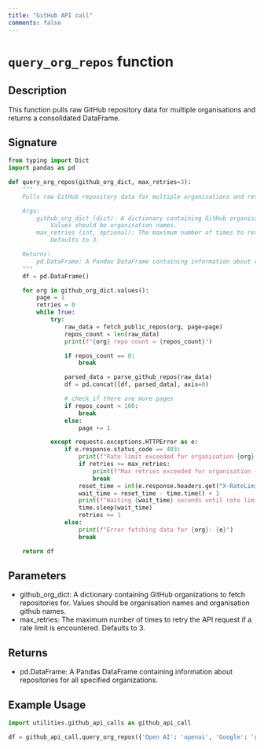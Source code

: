 ```yaml
---
title: "GitHub API call"
comments: false
---
```


# `query_org_repos` function

## Description

This function pulls raw GitHub repository data for multiple organisations and returns a consolidated DataFrame.

## Signature

```python
from typing import Dict
import pandas as pd

def query_org_repos(github_org_dict, max_retries=3):
    """
    Pulls raw GitHub repository data for multiple organisations and returns a consolidated DataFrame.

    Args:
        github_org_dict (dict): A dictionary containing GitHub organisations to fetch repositories for.
            Values should be organisation names.
        max_retries (int, optional): The maximum number of times to retry the API request if a rate limit is encountered.
            Defaults to 3.

    Returns:
        pd.DataFrame: A Pandas DataFrame containing information about repositories for all specified organizations.
    """
    df = pd.DataFrame()

    for org in github_org_dict.values():
        page = 1
        retries = 0
        while True:
            try:
                raw_data = fetch_public_repos(org, page=page)
                repos_count = len(raw_data)
                print(f"{org} repo count = {repos_count}")

                if repos_count == 0:
                    break

                parsed_data = parse_github_repos(raw_data)
                df = pd.concat([df, parsed_data], axis=0)

                # check if there are more pages
                if repos_count < 100:
                    break
                else:
                    page += 1

            except requests.exceptions.HTTPError as e:
                if e.response.status_code == 403:
                    print(f"Rate limit exceeded for organisation {org}.")
                    if retries >= max_retries:
                        print(f"Max retries exceeded for organisation {org}. Moving on.")
                        break
                    reset_time = int(e.response.headers.get("X-RateLimit-Reset"))
                    wait_time = reset_time - time.time() + 1
                    print(f"Waiting {wait_time} seconds until rate limit is reset.")
                    time.sleep(wait_time)
                    retries += 1
                else:
                    print(f"Error fetching data for {org}: {e}")
                    break

    return df
```

## Parameters

- github_org_dict: A dictionary containing GitHub organizations to fetch repositories for. Values should be organisation names and organisation github names.
- max_retries: The maximum number of times to retry the API request if a rate limit is encountered. Defaults to 3.

## Returns

- pd.DataFrame: A Pandas DataFrame containing information about repositories for all specified organizations.

## Example Usage

```python
import utilities.github_api_calls as github_api_call

df = github_api_call.query_org_repos({'Open AI': 'openai', 'Google': 'google'}, max_retries=3)
```
